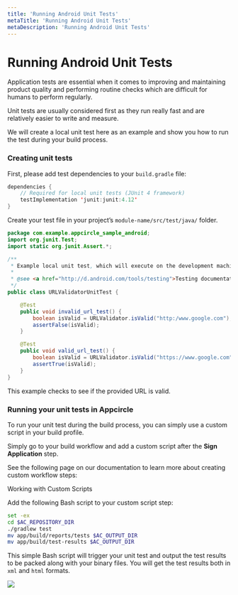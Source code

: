 ```yaml
---
title: 'Running Android Unit Tests'
metaTitle: 'Running Android Unit Tests'
metaDescription: 'Running Android Unit Tests'
---
```



# Running Android Unit Tests

Application tests are essential when it comes to improving and maintaining product quality and performing routine checks which are difficult for humans to perform regularly.

Unit tests are usually considered first as they run really fast and are relatively easier to write and measure.

We will create a local unit test here as an example and show you how to run the test during your build process.

### Creating unit tests

First, please add test dependencies to your `build.gradle` file:

```java
dependencies {
    // Required for local unit tests (JUnit 4 framework)
    testImplementation 'junit:junit:4.12'
}
```

Create your test file in your project’s `module-name/src/test/java/` folder.

```java
package com.example.appcircle_sample_android;
import org.junit.Test;
import static org.junit.Assert.*;

/**
 * Example local unit test, which will execute on the development machine (host).
 *
 * @see <a href="http://d.android.com/tools/testing">Testing documentation</a>
 */
public class URLValidatorUnitTest {

    @Test
    public void invalid_url_test() {
        boolean isValid = URLValidator.isValid("http:/www.google.com");
        assertFalse(isValid);
    }

    @Test
    public void valid_url_test() {
        boolean isValid = URLValidator.isValid("https://www.google.com");
        assertTrue(isValid);
    }
}
```

This example checks to see if the provided URL is valid.

### Running your unit tests in Appcircle

To run your unit test during the build process, you can simply use a custom script in your build profile.

Simply go to your build workflow and add a custom script after the **Sign Application** step.

See the following page on our documentation to learn more about creating custom workflow steps:

<ContentRef url="../integrations/working-with-custom-scripts">Working with Custom Scripts</ContentRef>

Add the following Bash script to your custom script step:

```bash
set -ex
cd $AC_REPOSITORY_DIR
./gradlew test
mv app/build/reports/tests $AC_OUTPUT_DIR
mv app/build/test-results $AC_OUTPUT_DIR
```

This simple Bash script will trigger your unit test and output the test results to be packed along with your binary files. You will get the test results both in `xml` and `html` formats.

![](<https://cdn.appcircle.io/docs/assets/Screenshot 2020-04-28 20.47.05.png>)
